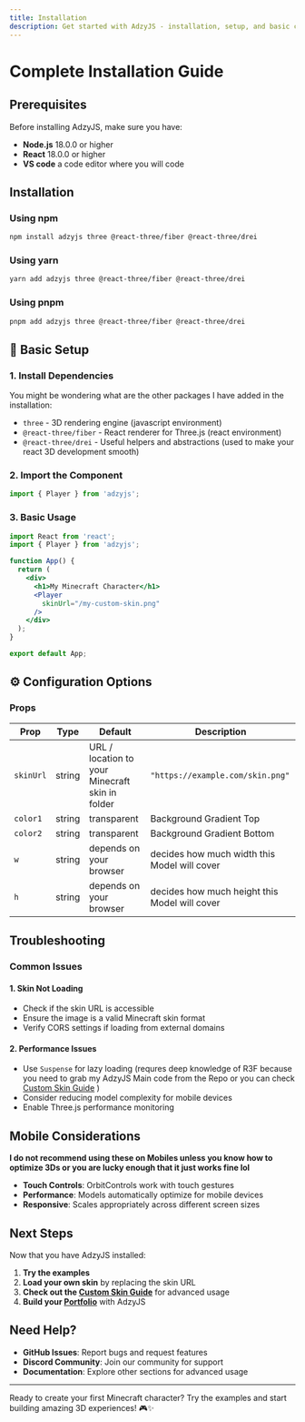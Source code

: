 ```yaml
---
title: Installation
description: Get started with AdzyJS - installation, setup, and basic configuration
---
```


# Complete Installation Guide 

## Prerequisites

Before installing AdzyJS, make sure you have:

- **Node.js** 18.0.0 or higher
- **React** 18.0.0 or higher
- **VS code** a code editor where you will code

## Installation

### Using npm
```bash
npm install adzyjs three @react-three/fiber @react-three/drei
```

### Using yarn
```bash
yarn add adzyjs three @react-three/fiber @react-three/drei
```

### Using pnpm
```bash
pnpm add adzyjs three @react-three/fiber @react-three/drei
```

## 🔧 Basic Setup

### 1. **Install Dependencies**

You might be wondering what are the other packages I have added in the installation:
- `three` - 3D rendering engine (javascript environment)
- `@react-three/fiber` - React renderer for Three.js (react environment)
- `@react-three/drei` - Useful helpers and abstractions (used to make your react 3D development smooth)

### 2. **Import the Component**

```jsx
import { Player } from 'adzyjs';
```

### 3. **Basic Usage**

```jsx
import React from 'react';
import { Player } from 'adzyjs';

function App() {
  return (
    <div>
      <h1>My Minecraft Character</h1>
      <Player 
        skinUrl="/my-custom-skin.png"
      />
    </div>
  );
}

export default App;
```



## ⚙️ Configuration Options


### **Props**

| Prop | Type | Default | Description |
|------|------|---------|-------------|
| `skinUrl` | string | URL / location to your Minecraft skin in folder | `"https://example.com/skin.png"` |
| `color1` | string | transparent |Background Gradient Top 
| `color2` | string | transparent |Background Gradient Bottom 
| `w` | string | depends on your browser  | decides how much width this Model will cover 
| `h` | string |depends on your browser | decides how much height this Model will cover 

## Troubleshooting

### **Common Issues**

#### 1. **Skin Not Loading**
- Check if the skin URL is accessible
- Ensure the image is a valid Minecraft skin format
- Verify CORS settings if loading from external domains

#### 2. **Performance Issues**
- Use `Suspense` for lazy loading (requres deep knowledge of R3F because you need to grab my AdzyJS Main code from the Repo or you can check [Custom Skin Guide](/docs/04-custom-skin-model-guide.mdx) )
- Consider reducing model complexity for mobile devices
- Enable Three.js performance monitoring


##  Mobile Considerations
 **I do not recommend using these on Mobiles unless you know how to optimize 3Ds or you are lucky enough that it just works fine lol**
- **Touch Controls**: OrbitControls work with touch gestures
- **Performance**: Models automatically optimize for mobile devices
- **Responsive**: Scales appropriately across different screen sizes

## Next Steps

Now that you have AdzyJS installed:

1. **Try the examples**
2. **Load your own skin** by replacing the skin URL
3. **Check out the [Custom Skin Guide](/docs/custom-skin-guide)** for advanced usage
4. **Build your [Portfolio](/docs/portfolio-guide)** with AdzyJS

## Need Help?

- **GitHub Issues**: Report bugs and request features
- **Discord Community**: Join our community for support
- **Documentation**: Explore other sections for advanced usage

---

Ready to create your first Minecraft character? Try the examples and start building amazing 3D experiences! 🎮✨



